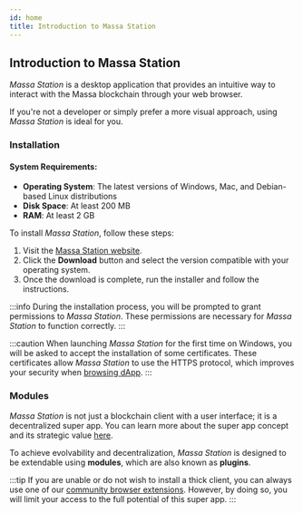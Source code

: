 ```yaml
---
id: home
title: Introduction to Massa Station
---
```


## Introduction to Massa Station

*Massa Station* is a desktop application that provides an intuitive way to interact with the Massa blockchain through your web browser.

If you're not a developer or simply prefer a more visual approach, using *Massa Station* is ideal for you.

### Installation

#### System Requirements:

- **Operating System**: The latest versions of Windows, Mac, and Debian-based Linux distributions
- **Disk Space**: At least 200 MB
- **RAM**: At least 2 GB

To install *Massa Station*, follow these steps:

1. Visit the [Massa Station website](https://station.massa.net/).
2. Click the **Download** button and select the version compatible with your operating system.
3. Once the download is complete, run the installer and follow the instructions.

:::info
During the installation process, you will be prompted to grant permissions to *Massa Station*.
These permissions are necessary for *Massa Station* to function correctly.
:::

:::caution
When launching *Massa Station* for the first time on Windows, you will be asked to accept the installation of some certificates.
These certificates allow *Massa Station* to use the HTTPS protocol, which improves your security when [browsing dApp](browse-decentralized-application).
:::

### Modules

*Massa Station* is not just a blockchain client with a user interface; it is a decentralized super app.
You can learn more about the super app concept and its strategic value [here](https://www.gartner.com/en/articles/what-is-a-superapp).

To achieve evolvability and decentralization, *Massa Station* is designed to be extendable using **modules**, which are also known as **plugins**.

:::tip
If you are unable or do not wish to install a thick client, you can always use one of our [community browser extensions](https://docs.massa.net/docs/build/wallet/community-wallets).
However, by doing so, you will limit your access to the full potential of this super app.
:::
